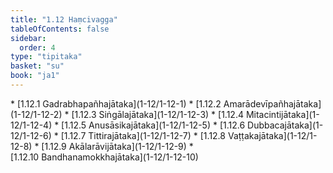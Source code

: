 ```yaml
---
title: "1.12 Haṃcivagga"
tableOfContents: false
sidebar:
  order: 4
type: "tipitaka"
basket: "su"
book: "ja1"
---
```



<DynamicBreadcrumb />



<TableOfContents book="ja1" section="1.12">
* [1.12.1 Gadrabhapañhajātaka](1-12/1-12-1)
* [1.12.2 Amarādevīpañhajātaka](1-12/1-12-2)
* [1.12.3 Siṅgālajātaka](1-12/1-12-3)
* [1.12.4 Mitacintijātaka](1-12/1-12-4)
* [1.12.5 Anusāsikajātaka](1-12/1-12-5)
* [1.12.6 Dubbacajātaka](1-12/1-12-6)
* [1.12.7 Tittirajātaka](1-12/1-12-7)
* [1.12.8 Vaṭṭakajātaka](1-12/1-12-8)
* [1.12.9 Akālarāvijātaka](1-12/1-12-9)
* [1.12.10 Bandhanamokkhajātaka](1-12/1-12-10)
</TableOfContents>